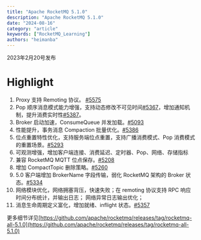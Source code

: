 ```yaml
---
title: "Apache RocketMQ 5.1.0"
description: "Apache RocketMQ 5.1.0"
date: "2024-08-16"
category: "article"
keywords: ["RocketMQ_Learning"]
authors: "heimanba"
---
```


2023年2月20号发布
<a name="kRDxa"></a>
# Highlight 

1. Proxy 支持 Remoting 协议。 [#5575](https://github.com/apache/rocketmq/pull/5575)
2. Pop 顺序消息模式能力增强，支持动态修改不可见时间[#5367](https://github.com/apache/rocketmq/pull/5367)，增加通知机制，提升消费实时性[#5387](https://github.com/apache/rocketmq/pull/5387)。
3. Broker 启动加速，ConsumeQueue 并发加载。[#5093](https://github.com/apache/rocketmq/pull/5093)
4. 性能提升，事务消息 Compaction 批量优化。[#5386](https://github.com/apache/rocketmq/pull/5386)
5. 位点重置特性优化，支持服务端位点重置，支持广播消费模式、Pop 消费模式的重置场景。[#5293](https://github.com/apache/rocketmq/pull/5293)
6. 可观测增强，增加客户端连接、消费延迟、定时器、Pop、网络、存储指标
7. 兼容 RocketMQ MQTT 位点保存。[#5208](https://github.com/apache/rocketmq/pull/5208)
8. 增加 CompactTopic 删除策略。[#5260](https://github.com/apache/rocketmq/pull/5260)
9. 5.0 客户端增加 BrokerName 字段传输，弱化 RocketMQ 架构的 Broker 状态。[#5334](https://github.com/apache/rocketmq/pull/5334)
10. 网络模块优化，网络拥塞背压，快速失败；在 remoting 协议支持 RPC 响应时间分布统计，并输出日志； 网络异常日志输出优化；
11. 消息生命周期定义富化，增加就绪、inflight 状态。[#5357](https://github.com/apache/rocketmq/pull/5357)

更多细节详见[https://github.com/apache/rocketmq/releases/tag/rocketmq-all-5.1.0](https://github.com/apache/rocketmq/releases/tag/rocketmq-all-5.1.0)

